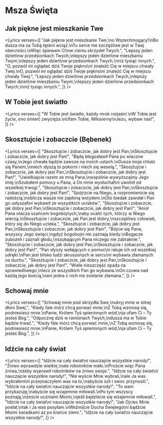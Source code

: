 
# Msza Święta

## Jak piękne jest mieszkanie Twe

<Lyrics
  verses={[
    "Jak piękne jest mieszkanie Twe,\no Wszechmogący!\nBo dusza ma za Tobą tęskni wciąż.\nTu serce me szczęśliwe jest w Twej obecności.\nWięc śpiewam Ci\nw cieniu skrzydeł Twych.",
    "Lepszy jeden dzień\nw przedsionkach Twych,\nlepszy jeden dzień\nw mieszkaniu Twym,\nlepszy jeden dzień\nw przedsionkach Twych,\nniż tysiąc innych.",
    "O, pozwól mi oglądać dziś Twoje piękno\ni znaleźć Cię w miejscu chwały Twej.\nO, pozwól mi oglądać dziś Twoje piękno\ni znaleźć Cię w miejscu chwały Twej.",
    "Lepszy jeden dzień\nw przedsionkach Twych,\nlepszy jeden dzień\nw mieszkaniu Twym,\nlepszy jeden dzień\nw przedsionkach Twych,\nniż tysiąc innych.",
  ]}
/>

## W Tobie jest światło

<Lyrics
  verses={[
    "W Tobie jest światło, każdy mrok rozjaśni.\nW Tobie jest życie, ono śmierć zwycięża.\nUfam Tobie, Miłosierny\nJezu, wybaw nas!",
  ]}
/>

## Skosztujcie i zobaczcie (Bębenek)

<Lyrics
  verses={[
    "Skosztujcie i zobaczcie, jak dobry jest Pan,\nSkosztujcie i zobaczcie, jak dobry jest Pan!",
    "Będę błogosławił Pana po wieczne czasy,\nJego chwała będzie zawsze na moich ustach.\nDusza moja chlubi się Panem,\nniech słyszą to pokorni i niech się weselą.",
    "Skosztujcie i zobaczcie, jak dobry jest Pan,\nSkosztujcie i zobaczcie, jak dobry jest Pan!",
    "Uwielbiajcie razem ze mną Pana,\nwspólnie wywyższajmy Jego imię.\nSzukałem pomocy u Pana, a On mnie wysłuchał\ni uwolnił od wszelkiej trwogi.",
    "Skosztujcie i zobaczcie, jak dobry jest Pan,\nSkosztujcie i zobaczcie, jak dobry jest Pan!",
    "Spójrzcie na Niego, a rozpromienicie się radością,\noblicza wasze nie zapłoną wstydem.\nOto biedak zawołał i Pan go usłyszał\ni wybawił ze wszystkich ucisków.",
    "Skosztujcie i zobaczcie, jak dobry jest Pan,\nSkosztujcie i zobaczcie, jak dobry jest Pan!",
    "Anioł Pana otacza szańcem bogobojnych,\naby ocalić tych, którzy w Niego wierzą.\nSkosztujcie i zobaczcie, jak Pan jest dobry,\nszczęśliwy człowiek, który się do Niego ucieka.",
    "Skosztujcie i zobaczcie, jak dobry jest Pan,\nSkosztujcie i zobaczcie, jak dobry jest Pan!",
    "Bójcie się Pana, wszyscy Jego święci,\ngdyż bogobojni nie zaznają biedy.\nBogacze zubożeli i zaznali głodu,\nszukającym Pana niczego nie zabraknie.",
    "Skosztujcie i zobaczcie, jak dobry jest Pan,\nSkosztujcie i zobaczcie, jak dobry jest Pan!",
    "Pan słyszy wołających o pomoc\ni ratuje ich od wszelkiej udręki.\nPan jest blisko ludzi skruszonych w sercu\ni wybawia złamanych na duchu.",
    "Skosztujcie i zobaczcie, jak dobry jest Pan,\nSkosztujcie i zobaczcie, jak dobry jest Pan!",
    "Wiele nieszczęść spada na sprawiedliwego,\nlecz ze wszystkich Pan go wybawia.\nOn czuwa nad każdą jego kością,\nani jedna z nich nie zostanie złamana.",
  ]}
/>

## Schowaj mnie

<Lyrics
  verses={[
    "Schowaj mnie pod skrzydła Swe,\nukryj mnie w silnej dłoni Swej.",
    "Kiedy fale mórz chcą porwać mnie,\nZ Tobą wzniosę się, podniesiesz mnie.\nPanie, Królem Tyś spienionych wód,\nja ufam Ci – Ty jesteś Bóg.",
    "Odpocznę dziś w ramionach Twych,\ndusza ma w Tobie będzie trwać.",
    "Kiedy fale mórz chcą porwać mnie,\nZ Tobą wzniosę się, podniesiesz mnie.\nPanie, Królem Tyś spienionych wód,\nja ufam Ci – Ty jesteś Bóg.",
  ]}
/>

## Idźcie na cały świat

<Lyrics
  verses={[
    "Idźcie na cały świat\ni nauczajcie wszystkie narody!",
    "Żniwo wprawdzie wielkie,\nale robotników mało.\nProście więc Pana żniwa,\nżeby wyprawił robotników na żniwo swoje.",
    "Idźcie na cały świat\ni nauczajcie wszystkie narody!",
    "Nie wyście Mnie wybrali,\nale Ja was wybrałem\ni przeznaczyłem was na to,\nabyście szli i owoc przynosili.",
    "Idźcie na cały świat\ni nauczajcie wszystkie narody!",
    "To wam przykazuję,\nabyście się wzajemnie miłowali.\nPo tym wszyscy poznają,\nżeście uczniami Moimi,\njeśli będziecie się wzajemnie miłowali.",
    "Idźcie na cały świat\ni nauczajcie wszystkie narody!",
    "Jak Ojciec Mnie posłał,\ntak i Ja was posyłam.\nWeźmijcie Ducha Świętego\ni bądźcie Moimi świadkami aż po krańce ziemi.",
    "Idźcie na cały świat\ni nauczajcie wszystkie narody!",
  ]}
/>
